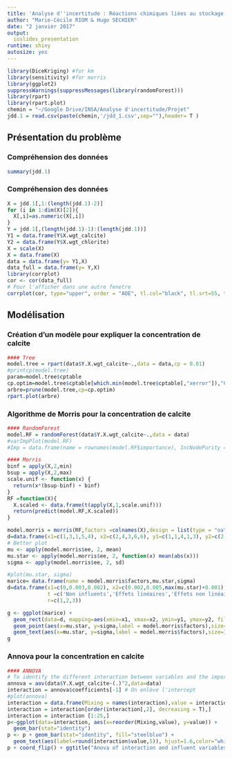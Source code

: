 ```yaml
---
title: 'Analyse d''incertitude : Réactions chimiques liées au stockage du CO2'
author: "Marie-Cécile RIOM & Hugo SECHIER"
date: "2 janvier 2017"
output:
  ioslides_presentation
runtime: shiny
autosize: yes
---
```


```r
library(DiceKriging) #for km
library(sensitivity) #for morris
library(ggplot2)
suppressWarnings(suppressMessages(library(randomForest)))
library(rpart)
library(rpart.plot)
chemin = "~/Google Drive/INSA/Analyse d'incertitude/Projet"
jdd.1 = read.csv(paste(chemin,'/jdd_1.csv',sep=""),header= T )
```

## Présentation du problème



### Compréhension des données

```r
summary(jdd.1)
```

### Compréhension des données
```r
X = jdd.1[,1:(length(jdd.1)-2)]
for (i in 1:dim(X)[2]){
  X[,i]=as.numeric(X[,i])
}
Y = jdd.1[,(length(jdd.1)-1):(length(jdd.1))]
Y1 = data.frame(Y$X.wgt_calcite)
Y2 = data.frame(Y$X.wgt_chlorite)
X = scale(X)
X = data.frame(X)
data = data.frame(y= Y1,X)
data_full = data.frame(y= Y,X)
library(corrplot)
cor <- cor(data_full)
# Pour l'afficher dans une autre fenetre
corrplot(cor, type="upper", order = "AOE", tl.col="black", tl.srt=55, tl.cex = 0.7)
```

## Modélisation
### Création d'un modèle pour expliquer la concentration de calcite
```r
#### Tree
model.tree = rpart(data$Y.X.wgt_calcite~.,data = data,cp = 0.01)
#printcp(model.tree)
param=model.tree$cptable
cp.optim=model.tree$cptable[which.min(model.tree$cptable[,"xerror"]),"CP"]
arbre=prune(model.tree,cp=cp.optim)
rpart.plot(arbre)
```


### Algorithme de Morris pour la concentration de calcite

```r
#### RandomForest
model.RF = randomForest(data$Y.X.wgt_calcite~.,data = data)
#varImpPlot(model.RF)
#Imp = data.frame(name = rownames(model.RF$importance), IncNodePurity = model.RF$importance)

#### Morris
binf = apply(X,2,min)
bsup = apply(X,2,max)
scale.unif <- function(x) {
  return(x*(bsup-binf) + binf)
}
RF =function(X){
  X.scaled <- data.frame(t(apply(X,1,scale.unif)))
  return(predict(model.RF,X.scaled))
}

model.morris = morris(RF,factors =colnames(X),design = list(type = "oat", levels = 10, grid.jump = 3), r = 20)
d=data.frame(x1=c(1,3,1,5,4), x2=c(2,4,3,6,6), y1=c(1,1,4,1,3), y2=c(2,2,5,3,5), t=c('a','a','a','b','b'), r=c(1,2,3,4,5))
# Better plot
mu <- apply(model.morris$ee, 2, mean)
mu.star <- apply(model.morris$ee, 2, function(x) mean(abs(x)))
sigma <- apply(model.morris$ee, 2, sd)

#plot(mu.star, sigma)
marice= data.frame(name = model.morris$factors,mu.star,sigma)
d=data.frame(x1=c(0,0.003,0.002), x2=c(0.002,0.005,max(mu.star)+0.001), y1=c(0,0.001,0.008), y2=c(0.004,0.006,max(sigma)+0.001),
             t =c('Non influents','Effets linéaires','Effets non linéaires ou interactions') , 
             r=c(1,2,3))

g <- ggplot(marice) +
  geom_rect(data=d, mapping=aes(xmin=x1, xmax=x2, ymin=y1, ymax=y2, fill=t), color="black", alpha=0.5) +
  geom_point(aes(x=mu.star, y=sigma,label = model.morris$factors),size=1) +
  geom_text(aes(x=mu.star, y=sigma,label = model.morris$factors),size=3,hjust=1.1)
g

```

### Annova pour la concentration en calcite

```r
#### ANNOVA
# To identify the different interaction between variables and the important variable for the output Y1 : 
annova = aov(data$Y.X.wgt_calcite~(.)^2,data=data)
interaction = annova$coefficients[-1] # On enlève l'intercept
#plot(annova)
interaction = data.frame(Mixing = names(interaction),value = interaction)
interaction = interaction[order(interaction[,2], decreasing = T),]
interaction = interaction [1:25,]
p<-ggplot(data=interaction, aes(x=reorder(Mixing,value), y=value)) +
  geom_bar(stat="identity") 
p <- p + geom_bar(stat="identity", fill="steelblue") +
  geom_text(aes(label=round(interaction$value,5)), hjust=1.6,color="white", size=3.5)
p + coord_flip() + ggtitle("Anova of interaction and influent variables")
```
